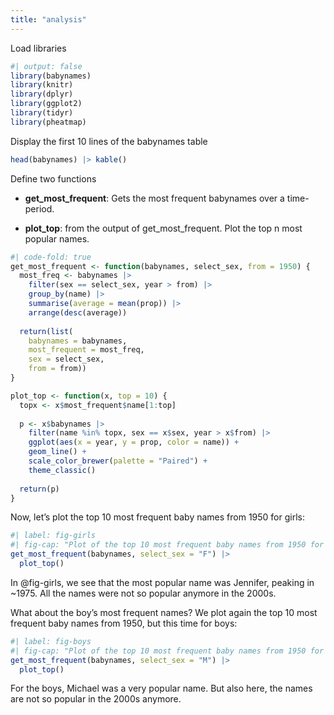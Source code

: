 ```yaml
---
title: "analysis"
---
```


Load libraries

```r
#| output: false
library(babynames)
library(knitr)
library(dplyr)
library(ggplot2)
library(tidyr)
library(pheatmap)
```

Display the first 10 lines of the babynames table

```r
head(babynames) |> kable()
```

Define two functions

-   **get_most_frequent**: Gets the most frequent babynames over a time-period.

-   **plot_top**: from the output of get_most_frequent. Plot the top n most popular names.

```r
#| code-fold: true
get_most_frequent <- function(babynames, select_sex, from = 1950) {
  most_freq <- babynames |>
    filter(sex == select_sex, year > from) |>
    group_by(name) |>
    summarise(average = mean(prop)) |>
    arrange(desc(average))
    
  return(list(
    babynames = babynames,
    most_frequent = most_freq,
    sex = select_sex,
    from = from))
}

plot_top <- function(x, top = 10) {
  topx <- x$most_frequent$name[1:top]
  
  p <- x$babynames |>
    filter(name %in% topx, sex == x$sex, year > x$from) |>
    ggplot(aes(x = year, y = prop, color = name)) +
    geom_line() +
    scale_color_brewer(palette = "Paired") +
    theme_classic()
  
  return(p)
}

```

Now, let's plot the top 10 most frequent baby names from 1950 for girls:

```r
#| label: fig-girls
#| fig-cap: "Plot of the top 10 most frequent baby names from 1950 for girls"
get_most_frequent(babynames, select_sex = "F") |>
  plot_top()
```

In @fig-girls, we see that the most popular name was Jennifer, peaking in \~1975. All the names were not so popular anymore in the 2000s.

What about the boy's most frequent names? We plot again the top 10 most frequent baby names from 1950, but this time for boys:

```r
#| label: fig-boys
#| fig-cap: "Plot of the top 10 most frequent baby names from 1950 for boys"
get_most_frequent(babynames, select_sex = "M") |>
  plot_top()
```

For the boys, Michael was a very popular name. But also here, the names are not so popular in the 2000s anymore.
